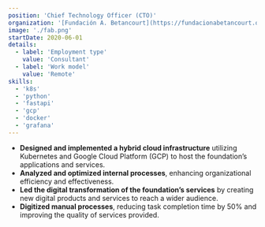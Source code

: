 ```yaml
---
position: 'Chief Technology Officer (CTO)'
organization: '[Fundación A. Betancourt](https://fundacionabetancourt.org/)'
image: './fab.png'
startDate: 2020-06-01
details:
  - label: 'Employment type'
    value: 'Consultant'
  - label: 'Work model'
    value: 'Remote'
skills:
  - 'k8s'
  - 'python'
  - 'fastapi'
  - 'gcp'
  - 'docker'
  - 'grafana'
---
```


- **Designed and implemented a hybrid cloud infrastructure** utilizing Kubernetes and Google Cloud Platform (GCP) to host the foundation’s applications and services.
- **Analyzed and optimized internal processes**, enhancing organizational efficiency and effectiveness.
- **Led the digital transformation of the foundation’s services** by creating new digital products and services to reach a wider audience.
- **Digitized manual processes**, reducing task completion time by 50% and improving the quality of services provided.

